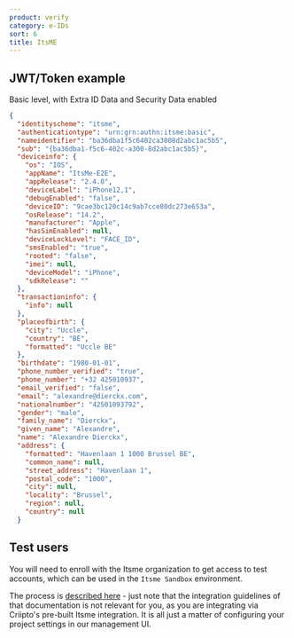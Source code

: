 ```yaml
---
product: verify
category: e-IDs
sort: 6
title: ItsME
---
```



## JWT/Token example

Basic level, with Extra ID Data and Security Data enabled

```json
{
  "identityscheme": "itsme",
  "authenticationtype": "urn:grn:authn:itsme:basic",
  "nameidentifier": "ba36dba1f5c6402ca3008d2abc1ac5b5",
  "sub": "{ba36dba1-f5c6-402c-a300-8d2abc1ac5b5}",
  "deviceinfo": {
    "os": "IOS",
    "appName": "ItsMe-E2E",
    "appRelease": "2.4.0",
    "deviceLabel": "iPhone12,1",
    "debugEnabled": "false",
    "deviceID": "9cae3bc120c14c9ab7cce80dc273e653a",
    "osRelease": "14.2",
    "manufacturer": "Apple",
    "hasSimEnabled": null,
    "deviceLockLevel": "FACE_ID",
    "smsEnabled": "true",
    "rooted": "false",
    "imei": null,
    "deviceModel": "iPhone",
    "sdkRelease": ""
  },
  "transactioninfo": {
    "info": null
  },
  "placeofbirth": {
    "city": "Uccle",
    "country": "BE",
    "formatted": "Uccle BE"
  },
  "birthdate": "1980-01-01",
  "phone_number_verified": "true",
  "phone_number": "+32 425010937",
  "email_verified": "false",
  "email": "alexandre@dierckx.com",
  "nationalnumber": "42501093792",
  "gender": "male",
  "family_name": "Dierckx",
  "given_name": "Alexandre",
  "name": "Alexandre Dierckx",
  "address": {
    "formatted": "Havenlaan 1 1000 Brussel BE",
    "common_name": null,
    "street_address": "Havenlaan 1",
    "postal_code": "1000",
    "city": null,
    "locality": "Brussel",
    "region": null,
    "country": null
  }
 ```

 ## Test users

 You will need to enroll with the Itsme organization to get access to test accounts, which can be used in the `Itsme Sandbox` environment.

The process is [described here](https://brand.belgianmobileid.be/d/CX5YsAKEmVI7/let-s-get-started#/step-by-step-guide/4-test-itsme-in-your-application) - just note that the integration guidelines of that documentation is not relevant for you, as you are integrating via Criipto's pre-built Itsme integration. It is all just a matter of configuring your project settings in our management UI.